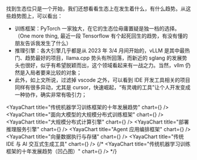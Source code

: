 
找到生态位只是一个开始，我们还想看看生态上在发生着什么，有什么趋势。从这些趋势图上，可以看出：
- 训练框架：PyTorch 一家独大，在它的生态位毋庸置疑是独一档的选择。（One more thing, 最近一段 Tensorflow 有个起死回生的趋势，有没有懂的朋友告诉我发生了什么）
- 推理引擎：各大引擎几乎都是从 2023 年 3/4 月间开始的，vLLM 是其中最热门、趋势最好的项目，llama.cpp 势头有所回落，而新近的 sglang 的发展势头也很好，似乎有希望脱颖而出，这个领域看起来有一战之力。当然，vllm 仍然是入局者要来比较的对象；
- 此外，如上文所说，过滤掉 vscode 之外，可以看到 IDE 开发工具相关的项目同样有很多异动，尤其是 cursor，快速崛起，“有灵魂的工具”让个人开发变成一种协作，确实非常有吸引力；

<YayaChart
    title="传统机器学习训练框架的十年发展趋势"
    chart={<TrainingFrameworksOpenRankDecadeTrendsLineChart />}
/>
<YayaChart
    title="面向大模型的大规模分布式训练框架"
    chart={<LLMDistributedTrainingLineChart />}
/>
<YayaChart title="大规模分布式计算引擎" chart={<RayProjectOpenRankTrendsLineChart />} />
<YayaChart title="部署推理服务引擎" chart={<InferenceOpenRankTrendsLineChart />} />
<YayaChart title="Agent 应用编排框架" chart={<AgentOpenRankTrendsLineChart />} />
<YayaChart title="向量数据执行与存储" chart={<VectorDataEngineStorageLineChart />} />
<YayaChart
    title="传统 IDE 与 AI 交互式生成工具"
    chart={<IDEOpenRankTrendsLineChart />}
/>
{/* <YayaChart
  title="传统机器学习训练框架的十年发展趋势（凹凸图）"
  chart={<TrainingFrameworksOpenRankDecadeTrendsBumpChart />}
/> */}
